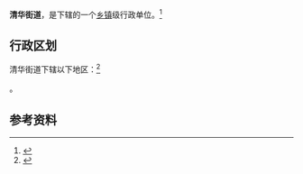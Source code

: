 {{中国乡级行政区|21/08/03/002/000}}

'''清华街道'''，是{{PRC admin/fullname|21/08/03/002/000|3}}下辖的一个[[乡镇|乡镇]]级行政单位。<ref>{{PRC admin/ref sgc|{{PRC admin/parent|21/08/03/002/000}}}}</ref>

== 行政区划 ==

清华街道下辖以下地区：<ref>{{PRC admin/ref sgc|21/08/03/002/000}}</ref>

{{PRC admin/children|21/08/03/002/000}}。

== 参考资料 ==

{{reflist}}

{{行政区划小作品}}
{{PRC admin/navcat|21/08/03/002/000}}